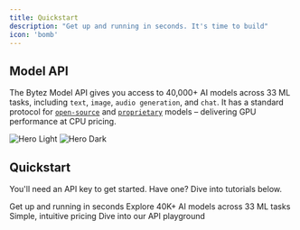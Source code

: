 ```yaml
---
title: Quickstart
description: "Get up and running in seconds. It's time to build"
icon: 'bomb'
---
```


## Model API
The Bytez Model API gives you access to 40,000+ AI models across 33 ML tasks, including `text`, `image`, `audio generation`, and `chat`. It has a standard protocol for [`open-source`](/api-reference/open-source/run-open-source-model) and [`proprietary`](api-reference/closed-source/openai) models – delivering GPU performance at CPU pricing.

<img
  className="block dark:hidden"
  src="/images/dude-coding.jpeg"
  alt="Hero Light"
/>
<img
  className="hidden dark:block"
  src="/images/dude-coding.jpeg"
  alt="Hero Dark"
/>

## Quickstart

You'll need an API key to get started. Have one? Dive into tutorials below.

<CardGroup cols={2}>
  <Card
    title="Get your API Key"
    icon="pen-to-square"
    href="/essentials/authentication"
  >
    Get up and running in seconds
  </Card>
  <Card
    title="Explore Models"
    icon="cube"
    href="/key-features/models"
  >
    Explore 40K+ AI models across 33 ML tasks
  </Card>
  <Card
    title="Understand pricing"
    icon="square-dollar"
    href="/key-features/pricing"
  >
    Simple, intuitive pricing
  </Card>
    <Card
    title="Explore API"
    icon="play"
    href="/api-reference/open-source/run-open-source-model"
  >
    Dive into our API playground
  </Card>
</CardGroup>

